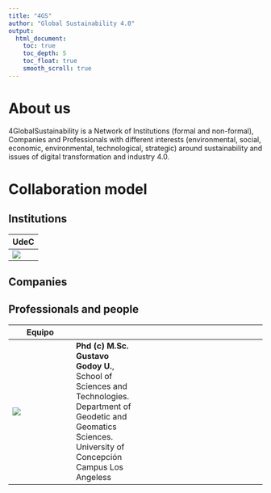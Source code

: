 ```yaml
---
title: "4GS"
author: "Global Sustainability 4.0"
output:
  html_document:
    toc: true
    toc_depth: 5
    toc_float: true
    smooth_scroll: true
---
```


# About us

4GlobalSustainability is a Network of Institutions (formal and non-formal), Companies and Professionals with different interests (environmental, social, economic, environmental, technological, strategic) around sustainability and issues of digital transformation and industry 4.0.

# Collaboration model

## Institutions
|UdeC|
|---|
|![](image/udec-150.png)|

## Companies

## Professionals and people
|Equipo|
|---|---|---|---|
|![](image/gustavo-150.png)|**Phd (c) M.Sc. Gustavo Godoy U.**, School of Sciences and Technologies. Department of Geodetic and Geomatics Sciences. University of Concepción Campus Los Angeless|![]()|









